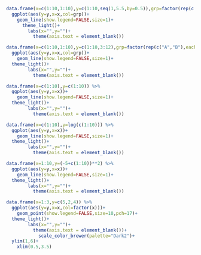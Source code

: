 

```r
data.frame(x=c(1:10,1:10),y=c(1:10,seq(1,5.5,by=0.5)),grp=factor(rep(c("A","B"),each=10))) %>%
  ggplot(aes(y=y,x=x,col=grp))+
    geom_line(show.legend=FALSE,size=1)+
      theme_light()+
        labs(x="",y="")+
          theme(axis.text = element_blank())
```

```r
data.frame(x=c(1:10,1:10),y=c(1:10,3:12),grp=factor(rep(c("A","B"),each=10))) %>%
  ggplot(aes(y=y,x=x,col=grp))+
    geom_line(show.legend=FALSE,size=1)+    
  theme_light()+
        labs(x="",y="")+
          theme(axis.text = element_blank())
```



```r
data.frame(x=c(1:10),y=c(1:10)) %>%
  ggplot(aes(y=y,x=x))+
    geom_line(show.legend=FALSE,size=1)+    
  theme_light()+
        labs(x="",y="")+
          theme(axis.text = element_blank())
```



```r
data.frame(x=c(1:10),y=log(c(1:10))) %>%
  ggplot(aes(y=y,x=x))+
    geom_line(show.legend=FALSE,size=1)+    
  theme_light()+
        labs(x="",y="")+
          theme(axis.text = element_blank())
```


```r
data.frame(x=1:10,y=(-5+c(1:10))**2) %>%
  ggplot(aes(y=y,x=x))+
    geom_line(show.legend=FALSE,size=1)+    
  theme_light()+
        labs(x="",y="")+
          theme(axis.text = element_blank())
```


```r
data.frame(x=1:3,y=c(5,2,4)) %>%
  ggplot(aes(y=y,x=x,col=factor(x)))+
    geom_point(show.legend=FALSE,size=10,pch=17)+    
  theme_light()+
        labs(x="",y="")+
          theme(axis.text = element_blank())+
            scale_color_brewer(palette="Dark2")+
  ylim(1,6)+
    xlim(0.5,3.5)
```
